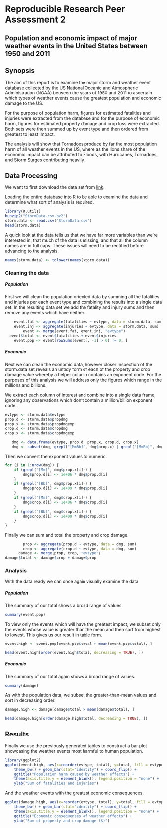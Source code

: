 Reproducible Research Peer Assessment 2
=======================================

## Population and economic impact of major weather events in the United States between 1950 and 2011


## Synopsis

The aim of this report is to examine the major storm and weather event database collected by the US National Oceanic and Atmospheric Administration (NOAA) between the years of 1950 and 2011 to ascertain which types of weather events cause the greatest population and economic damage to the US. 

For the purpose of population harm, figures for estimated fatalities and injuries were extracted from the database and for the purpose of economic harm, figures for estimated property damage and crop loss were extracted. Both sets were then summed up by event type and then ordered from greatest to least impact. 

The analysis will show that Tornadoes produce by far the most population harm of all weather events in the US, where as the lions share of the economic impact can be attributed to Floods, with Hurricanes, Tornadoes, and Storm Surges contributing heavily.

## Data Processing

We want to first download the data set from [link](https://d396qusza40orc.cloudfront.net/repdata%2Fdata%2FStormData.csv.bz2).

Loading the entire database into R to be able to examine the data and determine what sort of analysis is required.
```r
library(R.utils)
bunzip2("StormData.csv.bz2")
storm.data <- read.csv("StormData.csv")
head(storm.data)
```

A quick look at the data tells us that we have far more variables than we're interested in, that much of the data is missing, and that all the column names are in full caps. These issues will need to be rectified before advancing to the analysis. 

```r
names(storm.data) <- tolower(names(storm.data))
```

### Cleaning the data

##### Population
First we will clean the population oriented data by summing all the fatalities and injuries per each event type and combining the results into a single data set. In the resulting data set we add the fatality and injury sums and then remove any events which have neither. 

```r
    event.fat <- aggregate(fatalities ~ evtype, data = storm.data, sum)
    event.inj <- aggregate(injuries ~ evtype, data = storm.data, sum)
        event <- merge(event.fat, event.inj, "evtype")
  event$total <- event$fatalities + event$injuries
    event.pop <- event[rowSums(event[, -1] > 0) != 0, ]
```


##### Economic
Next we can clean the economic data, however closer inspection of the storm.data set reveals an untidy form of each of the property and crop damage value whereby a helper column contains an exponent code. For the purposes of this analysis we will address only the figures which range in the millions and billions.

We extract each column of interest and combine into a single data frame, ignoring any observations which don't contain a million/billion exponent code. 

```r
evtype <- storm.data$evtype
prop.d <- storm.data$propdmg
prop.x <- storm.data$propdmgexp
crop.d <- storm.data$cropdmg
crop.x <- storm.data$cropdmgexp

   dmg <- data.frame(evtype, prop.d, prop.x, crop.d, crop.x)
   dmg <- subset(dmg, grepl("[MmBb]", dmg$prop.x) | grepl("[MmBb]", dmg$crop.x))
```

Then we convert the exponent values to numeric.

```r
for (i in 1:nrow(dmg)) {
    if (grepl("[Mm]", dmg$prop.x[i])) {
        dmg$prop.d[i] <- 1e+06 * dmg$prop.d[i]
    }
    if (grepl("[Bb]", dmg$prop.x[i])) {
        dmg$prop.d[i] <- 1e+09 * dmg$prop.d[i]
    }
    if (grepl("[Mm]", dmg$crop.x[i])) {
        dmg$crop.d[i] <- 1e+06 * dmg$crop.d[i]
    }
    if (grepl("[Bb]", dmg$crop.x[i])) {
        dmg$crop.d[i] <- 1e+09 * dmg$crop.d[i]
    }
}
```

Finally we can sum and total the property and crop damage.

```r
        prop <- aggregate(prop.d ~ evtype, data = dmg, sum)
        crop <- aggregate(crop.d ~ evtype, data = dmg, sum)
      damage <- merge(prop, crop, "evtype")
damage$total <- damage$crop + damage$prop
```

### Analysis
With the data ready we can once again visually examine the data.

##### Population
The summary of our total shows a broad range of values.
```r
summary(event.pop)
```

To view only the events which will have the greatest impact, we subset only the events whose value is greater than the mean and then sort from highest to lowest. This gives us our result in table form. 
```r
event.high <- event.pop[event.pop$total > mean(event.pop$total), ]

head(event.high[order(event.high$total, decreasing = TRUE), ])
```

##### Economic
The summary of our total again shows a broad range of values. 
```r
summary(damage)
```

As with the population data, we subset the greater-than-mean values and sort in decreasing order. 
```r
damage.high <- damage[damage$total > mean(damage$total), ]

head(damage.high[order(damage.high$total, decreasing = TRUE), ])
```


## Results

Finally we use the previously generated tables to construct a bar plot showcasing the weather events most harmful to human population.
```r
library(ggplot2)
ggplot(event.high, aes(x=reorder(evtype, total), y=total, fill = evtype)) + 
    theme_bw() + geom_bar(stat="identity") + coord_flip() + 
    ggtitle("Population harm caused by weather effects") +
    theme(axis.title.y = element_blank(), legend.position = "none") +
    ylab("Sum of fatalities and injuries")
```

And the weather events with the greatest economic consequences. 

```r
ggplot(damage.high, aes(x=reorder(evtype, total), y=total, fill = evtype)) + 
    theme_bw() + geom_bar(stat="identity") + coord_flip() +
    theme(axis.title.y = element_blank(), legend.position = "none") +
    ggtitle("Economic consequenses of weather effects") +
    ylab("Sum of property and crop damage ($)")
```


